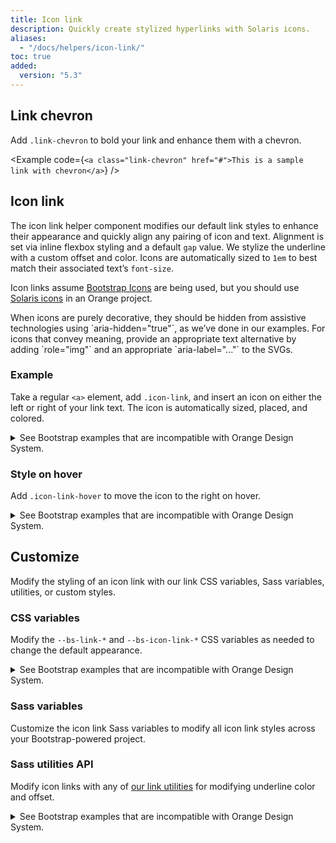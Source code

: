 ```yaml
---
title: Icon link
description: Quickly create stylized hyperlinks with Solaris icons.
aliases:
  - "/docs/helpers/icon-link/"
toc: true
added:
  version: "5.3"
---
```


## Link chevron

Add `.link-chevron` to bold your link and enhance them with a chevron.

<Example code={`<a class="link-chevron" href="#">This is a sample link with chevron</a>`} />

## Icon link

The icon link helper component modifies our default link styles to enhance their appearance and quickly align any pairing of icon and text. Alignment is set via inline flexbox styling and a default `gap` value. We stylize the underline with a custom offset and color. Icons are automatically sized to `1em` to best match their associated text’s `font-size`.

Icon links assume [Bootstrap Icons](https://icons.getbootstrap.com) are being used, but you should use [Solaris icons]([[docsref:/extend/icons]]) in an Orange project.

<Callout>
When icons are purely decorative, they should be hidden from assistive technologies using `aria-hidden="true"`, as we’ve done in our examples. For icons that convey meaning, provide an appropriate text alternative by adding `role="img"` and an appropriate `aria-label="..."` to the SVGs.
</Callout>

### Example

Take a regular `<a>` element, add `.icon-link`, and insert an icon on either the left or right of your link text. The icon is automatically sized, placed, and colored.

<details>
<summary>See Bootstrap examples that are incompatible with Orange Design System.</summary>
<br />
<DesignCalloutAlert>
This helper should be used carefully because the rendering provided in the following examples does not respect the Orange Design System specifications. But still, this helper could help in some cases to build specific ues cases or other reusable components.
</DesignCalloutAlert>

<Example code={`<a class="icon-link" href="#">
    <svg xmlns="http://www.w3.org/2000/svg" class="bi" viewbox="0 0 1000 1000" aria-hidden="true">
      <path fill-rule="evenodd" d="M824.958,125h-650a50,50,0,0,0-50,50V825a50,50,0,0,0,50,50h650a50.027,50.027,0,0,0,50.031-50l0.031-650A50.053,50.053,0,0,0,824.958,125ZM800.006,800H200.057l0.033-600H399.958V350l100-75,100.049,75V275l-0.014-75.033,200,0.033ZM599.958,575h50V675H725.02V575h49.938l-87.5-100Zm-150,100h75.031V575h49.969l-87.5-100-87.5,100h50V675Zm0,75h275V700h-275v50Z"/>
    </svg>
    Icon link
  </a>`} />

<Example code={`<a class="icon-link" href="#">
    Icon link
    <svg xmlns="http://www.w3.org/2000/svg" class="bi" viewbox="0 0 16 16" aria-hidden="true">
      <path fill-rule="evenodd" d="M1 8a.5.5 0 0 1 .5-.5h11.793l-3.147-3.146a.5.5 0 0 1 .708-.708l4 4a.5.5 0 0 1 0 .708l-4 4a.5.5 0 0 1-.708-.708L13.293 8.5H1.5A.5.5 0 0 1 1 8z"/>
    </svg>
  </a>`} />
</details>

### Style on hover

Add `.icon-link-hover` to move the icon to the right on hover.

<details>
<summary>See Bootstrap examples that are incompatible with Orange Design System.</summary>
<br />
<DesignCalloutAlert>
This helper should be used carefully because the rendering provided in the following examples does not respect the Orange Design System specifications. But still, this helper could help in some cases to build specific ues cases or other reusable components.
</DesignCalloutAlert>

<Example code={`<a class="icon-link icon-link-hover" href="#">
    Icon link
    <svg xmlns="http://www.w3.org/2000/svg" class="bi" viewbox="0 0 16 16" aria-hidden="true">
      <path fill-rule="evenodd" d="M1 8a.5.5 0 0 1 .5-.5h11.793l-3.147-3.146a.5.5 0 0 1 .708-.708l4 4a.5.5 0 0 1 0 .708l-4 4a.5.5 0 0 1-.708-.708L13.293 8.5H1.5A.5.5 0 0 1 1 8z"/>
    </svg>
  </a>`} />
</details>

## Customize

Modify the styling of an icon link with our link CSS variables, Sass variables, utilities, or custom styles.

### CSS variables

Modify the `--bs-link-*` and `--bs-icon-link-*` CSS variables as needed to change the default appearance.

<details>
<summary>See Bootstrap examples that are incompatible with Orange Design System.</summary>
<br />
<DesignCalloutAlert>
This helper should be used carefully because the rendering provided in the following examples does not respect the Orange Design System specifications. But still, this helper could help in some cases to build specific ues cases or other reusable components.
</DesignCalloutAlert>

Customize the hover `transform` by overriding the `--bs-icon-link-transform` CSS variable:

<Example code={`<a class="icon-link icon-link-hover" style="--bs-icon-link-transform: translate3d(0, -.125rem, 0);" href="#">
    <svg xmlns="http://www.w3.org/2000/svg" class="bi" viewbox="0 0 1000 1000" aria-hidden="true">
      <path fill-rule="evenodd" d="M650,225H525a25,25,0,0,1-25-25V75ZM325,600H250a25,25,0,0,1-25-25h0a25,25,0,0,1,25-25h75V500H250a25,25,0,0,1-25-25h0a25,25,0,0,1,25-25h75V400H250a25,25,0,0,1-25-25h0a25,25,0,0,1,25-25h75V250H469.113A74.709,74.709,0,0,1,450,200V75H150V650a75,75,0,0,0,75,75H325V600ZM850,425H725a25,25,0,0,1-25-25V275ZM725,475a75,75,0,0,1-75-75V275H350V850a75,75,0,0,0,75,75H850V475H725Zm50,300a25,25,0,0,1-25,25H450a25,25,0,0,1-25-25h0a25,25,0,0,1,25-25H750a25,25,0,0,1,25,25h0Zm0-100a25,25,0,0,1-25,25H450a25,25,0,0,1-25-25h0a25,25,0,0,1,25-25H750a25,25,0,0,1,25,25h0Zm0-100a25,25,0,0,1-25,25H450a25,25,0,0,1-25-25h0a25,25,0,0,1,25-25H750a25,25,0,0,1,25,25h0Z"/>
    </svg>
    Icon link
  </a>`} />

Customize the color by overriding the `--bs-link-*` CSS variable:

<Example code={`<a class="icon-link icon-link-hover" style="--bs-link-hover-color-rgb: 25, 135, 84;" href="#">
    Icon link
    <svg xmlns="http://www.w3.org/2000/svg" class="bi" viewbox="0 0 16 16" aria-hidden="true">
      <path fill-rule="evenodd" d="M1 8a.5.5 0 0 1 .5-.5h11.793l-3.147-3.146a.5.5 0 0 1 .708-.708l4 4a.5.5 0 0 1 0 .708l-4 4a.5.5 0 0 1-.708-.708L13.293 8.5H1.5A.5.5 0 0 1 1 8z"/>
    </svg>
  </a>`} />
</details>

### Sass variables

Customize the icon link Sass variables to modify all icon link styles across your Bootstrap-powered project.

<ScssDocs name="icon-link-variables" file="scss/_variables.scss" />

### Sass utilities API

Modify icon links with any of [our link utilities]([[docsref:/utilities/link/]]) for modifying underline color and offset.

<details>
<summary>See Bootstrap examples that are incompatible with Orange Design System.</summary>
<br />
<DesignCalloutAlert>
This helper should be used carefully because the rendering provided in the following examples does not respect the Orange Design System specifications. But still, this helper could help in some cases to build specific ues cases or other reusable components.
</DesignCalloutAlert>

<Example code={`<a class="icon-link icon-link-hover link-success link-underline-success link-underline-opacity-25" href="#">
    Icon link
    <svg xmlns="http://www.w3.org/2000/svg" class="bi" viewbox="0 0 16 16" aria-hidden="true">
      <path fill-rule="evenodd" d="M1 8a.5.5 0 0 1 .5-.5h11.793l-3.147-3.146a.5.5 0 0 1 .708-.708l4 4a.5.5 0 0 1 0 .708l-4 4a.5.5 0 0 1-.708-.708L13.293 8.5H1.5A.5.5 0 0 1 1 8z"/>
    </svg>
  </a>`} />
</details>
